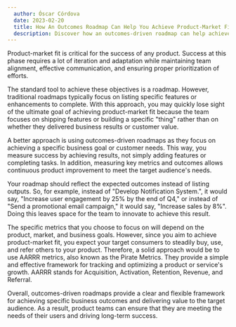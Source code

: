 ```yaml
---
  author: Óscar Córdova
  date: 2023-02-20
  title: How An Outcomes Roadmap Can Help You Achieve Product-Market Fit?
  description: Discover how an outcomes-driven roadmap can help achieve product-market fit and drive long-term success.
---
```


Product-market fit is critical for the success of any product. Success at this phase requires a lot of iteration and adaptation while maintaining team alignment, effective communication, and ensuring proper prioritization of efforts.

The standard tool to achieve these objectives is a roadmap. However, traditional roadmaps typically focus on listing specific features or enhancements to complete. With this approach, you may quickly lose sight of the ultimate goal of achieving product-market fit because the team focuses on shipping features or building a specific "thing" rather than on whether they delivered business results or customer value.

A better approach is using outcomes-driven roadmaps as they focus on achieving a specific business goal or customer needs. This way, you measure success by achieving results, not simply adding features or completing tasks. In addition, measuring key metrics and outcomes allows continuous product improvement to meet the target audience's needs.

Your roadmap should reflect the expected outcomes instead of listing outputs. So, for example, instead of "Develop Notification System.", it would say, "Increase user engagement by 25% by the end of Q4," or instead of "Send a promotional email campaign," it would say, "Increase sales by 8%". Doing this leaves space for the team to innovate to achieve this result.

The specific metrics that you choose to focus on will depend on the product, market, and business goals. However, since you aim to achieve product-market fit, you expect your target consumers to steadily buy, use, and refer others to your product. Therefore, a solid approach would be to use AARRR metrics, also known as the Pirate Metrics. They provide a simple and effective framework for tracking and optimizing a product or service's growth. AARRR stands for Acquisition, Activation, Retention, Revenue, and Referral.

Overall, outcomes-driven roadmaps provide a clear and flexible framework for achieving specific business outcomes and delivering value to the target audience. As a result, product teams can ensure that they are meeting the needs of their users and driving long-term success.
